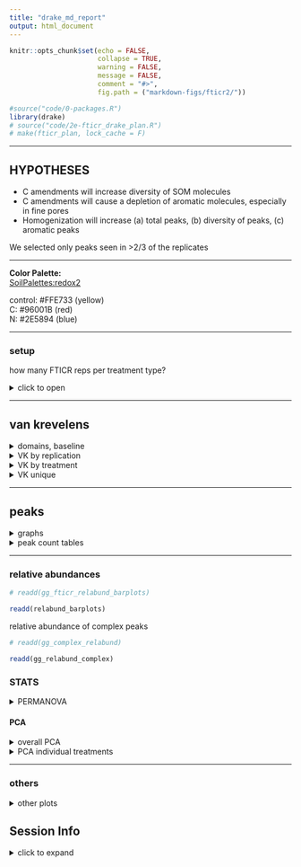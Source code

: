 ```yaml
---
title: "drake_md_report"
output: html_document
---
```


```r
knitr::opts_chunk$set(echo = FALSE,
                      collapse = TRUE,
                      warning = FALSE,
                      message = FALSE,
                      comment = "#>",
                      fig.path = ("markdown-figs/fticr2/"))

#source("code/0-packages.R")
library(drake)
# source("code/2e-fticr_drake_plan.R")
# make(fticr_plan, lock_cache = F)

```

---

## HYPOTHESES

- C amendments will increase diversity of SOM molecules
- C amendments will cause a depletion of aromatic molecules, especially in fine pores
- Homogenization will increase (a) total peaks, (b) diversity of peaks, (c) aromatic peaks


We selected only peaks seen in >2/3 of the replicates


---

**Color Palette:**  
[SoilPalettes:redox2](https://github.com/kaizadp/soilpalettes)  

control: #FFE733 (yellow)  
C: #96001B (red)  
N: #2E5894 (blue)  

---

### setup
how many FTICR reps per treatment type?

<details>
  <summary>click to open</summary>
  
```r
readd(reps) %>% 
   arrange(reps) %>% 
   knitr::kable()
```

**so we select formulae seen in at least 2 reps per treatment type**

</details>


---

## van krevelens  

<details>
  <summary>domains, baseline</summary>

#### fticr domains  

```r
readd(gg_fticr_domains)
```

```r
readd(gg_fticr_baseline)
```

</details>

<details>
  <summary>VK by replication</summary>
  
  
#### VK by replication

```r
readd(vk_reps)

# readd(gg_fticr_reps_50_intact)
# readd(gg_fticr_reps_1_5_homo)
# readd(gg_fticr_reps_50_homo)
```

</details>


<details>
  <summary>VK by treatment</summary>
  
#### VK diagrams by treatment 
```r

readd(vk_pores)
# readd(gg_fticr_pores_1_5kPa)
# readd(gg_fticr_pores_50kPa)
```

</details>



<details>
  <summary>VK unique</summary>
  
#### VK unique
unique to each amendment, in each incubation type


Yellow peaks are peaks seen in control soils (all peaks)  
Blue and red are unique peaks in their respective treatments  

```r
readd(vk_unique)

# readd(gg_fticr_unique_int)
# readd(gg_fticr_unique_homo)
```

</details>

---

## peaks

<details>
  <summary>graphs</summary>

```r
readd(gg_peaks_bar)
```

total peaks

```r
readd(gg_totalcounts)
```


complex:simple compounds

```r

readd(aliph_plots)

# readd(gg_aliph_aromatic)
```


```r
#readd(gg_aliph_aromatic_intact_suction) 
```

</details>


<details>
  <summary>peak count tables</summary>

tables -- total peaks

```r
loadd(peakcount_tables)


# readd(peakcounts_table_total) %>% 
#   knitr::kable()
```

tables -- complex peaks
```r
# readd(peakcounts_table_aromatic) %>% 
#   knitr::kable()
```

</details>


---

### relative abundances

```r
# readd(gg_fticr_relabund_barplots)

readd(relabund_barplots)
```

relative abundance of complex peaks

```r
# readd(gg_complex_relabund)

readd(gg_relabund_complex)
```


### STATS 

<details>
  <summary>PERMANOVA</summary>
  
#### PERMANOVA
**overall**
```r
readd(permanova_fticr_all)
```

**PERMANOVA for treatments**

1.5 kPa intact cores
```r
readd(permanova_fticr_1_5_intact)
```

50 kPa intact cores
```r
readd(permanova_fticr_50_intact)
```

1.5 kPa homogenized cores
```r
readd(permanova_fticr_1_5_homo)
```

50 kPa homogenized cores
```r
readd(permanova_fticr_50_homo)
```








</details>

#### PCA 

<details>
  <summary>overall PCA</summary>
  
```r
# readd(gg_fticr_pca_intact)
# readd(gg_fticr_pca_homo)


readd(gg_pca_intact_plots)
readd(gg_pca_homo_plots)
```

</details>


<details>
  <summary>PCA individual treatments</summary>
  
**individual cores**

```r
readd(gg_fticr_pca_intact_combined)
readd(gg_fticr_pca_homo_combined)
```

</details>


---




### others

<details>
  <summary>other plots</summary>
  
#### NOSC

```r
readd(gg_nosc)
```

#### elements
```r
# readd(gg_elements_n)
# readd(gg_elements_o)

readd(gg_element_plots)
```

</details>


## Session Info

<details>   
   <summary>click to expand</summary>

Date run: `r Sys.Date()`

```r
sessionInfo()
```

</details>   



